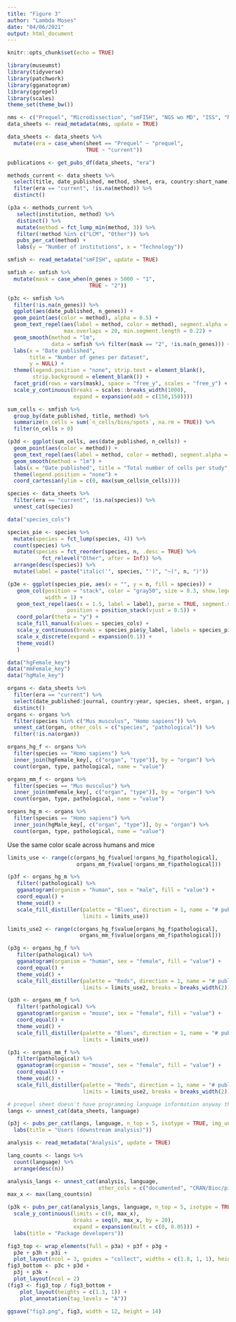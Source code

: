 ```yaml
---
title: "Figure 3"
author: "Lambda Moses"
date: "04/06/2021"
output: html_document
---
```


```r
knitr::opts_chunk$set(echo = TRUE)
```

```r
library(museumst)
library(tidyverse)
library(patchwork)
library(gganatogram)
library(ggrepel)
library(scales)
theme_set(theme_bw())
```

```r
nms <- c("Prequel", "Microdissection", "smFISH", "NGS wo MD", "ISS", "No imaging")
data_sheets <- read_metadata(nms, update = TRUE)
```

```r
data_sheets <- data_sheets %>% 
  mutate(era = case_when(sheet == "Prequel" ~ "prequel",
                         TRUE ~ "current"))
```

```r
publications <- get_pubs_df(data_sheets, "era")
```

```r
methods_current <- data_sheets %>% 
  select(title, date_published, method, sheet, era, country:short_name) %>% 
  filter(era == "current", !is.na(method)) %>% 
  distinct()
```

```r
(p3a <- methods_current %>% 
   select(institution, method) %>% 
   distinct() %>% 
   mutate(method = fct_lump_min(method, 3)) %>% 
   filter(!method %in% c("LCM", "Other")) %>% 
   pubs_per_cat(method) +
   labs(y = "Number of institutions", x = "Technology"))
```

```r
smfish <- read_metadata("smFISH", update = TRUE)
```

```r
smfish <- smfish %>% 
  mutate(mask = case_when(n_genes > 5000 ~ "1",
                          TRUE ~ "2"))
```

```r
(p3c <- smfish %>% 
  filter(!is.na(n_genes)) %>% 
  ggplot(aes(date_published, n_genes)) +
  geom_point(aes(color = method), alpha = 0.5) +
  geom_text_repel(aes(label = method, color = method), segment.alpha = 0.5,
                  max.overlaps = 20, min.segment.length = 0.22) +
  geom_smooth(method = "lm", 
              data = smfish %>% filter(mask == "2", !is.na(n_genes))) +
  labs(x = "Date published", 
       title = "Number of genes per dataset",
       y = NULL) +
  theme(legend.position = "none", strip.text = element_blank(),
        strip.background = element_blank()) +
  facet_grid(rows = vars(mask), space = "free_y", scales = "free_y") +
  scale_y_continuous(breaks = scales::breaks_width(1000),
                     expand = expansion(add = c(150,150))))
```

```r
sum_cells <- smfish %>% 
  group_by(date_published, title, method) %>% 
  summarize(n_cells = sum(`n_cells/bins/spots`, na.rm = TRUE)) %>% 
  filter(n_cells > 0)
```

```r
(p3d <- ggplot(sum_cells, aes(date_published, n_cells)) +
  geom_point(aes(color = method)) +
  geom_text_repel(aes(label = method, color = method), segment.alpha = 0.5) +
  geom_smooth(method = "lm") +
  labs(x = "Date published", title = "Total number of cells per study", y = NULL) +
  theme(legend.position = "none") +
  coord_cartesian(ylim = c(0, max(sum_cells$n_cells))))
```

```r
species <- data_sheets %>%
  filter(era == "current", !is.na(species)) %>% 
  unnest_cat(species)
```

```r
data("species_cols")
```

```r
species_pie <- species %>% 
  mutate(species = fct_lump(species, 4)) %>% 
  count(species) %>% 
  mutate(species = fct_reorder(species, n, .desc = TRUE) %>% 
           fct_relevel("Other", after = Inf)) %>% 
  arrange(desc(species)) %>% 
  mutate(label = paste("italic('", species, "')", "~(", n, ")"))
```

```r
(p3e <- ggplot(species_pie, aes(x = "", y = n, fill = species)) +
   geom_col(position = "stack", color = "gray50", size = 0.3, show.legend = FALSE,
            width = 1) +
   geom_text_repel(aes(x = 1.5, label = label), parse = TRUE, segment.size = 0,
                   position = position_stack(vjust = 0.5)) +
   coord_polar(theta = "y") +
   scale_fill_manual(values = species_cols) +
   scale_y_continuous(breaks = species_pie$y_label, labels = species_pie$label) +
   scale_x_discrete(expand = expansion(0.1)) +
   theme_void()
   )
```

```r
data("hgFemale_key")
data("mmFemale_key")
data("hgMale_key")
```

```r
organs <- data_sheets %>% 
  filter(era == "current") %>% 
  select(date_published:journal, country:year, species, sheet, organ, pathological) %>% 
  distinct()
organs <- organs %>% 
  filter(species %in% c("Mus musculus", "Homo sapiens")) %>% 
  unnest_cat(organ, other_cols = c("species", "pathological")) %>% 
  filter(!is.na(organ))
```

```r
organs_hg_f <- organs %>% 
  filter(species == "Homo sapiens") %>% 
  inner_join(hgFemale_key[, c("organ", "type")], by = "organ") %>% 
  count(organ, type, pathological, name = "value")
```

```r
organs_mm_f <- organs %>% 
  filter(species == "Mus musculus") %>% 
  inner_join(mmFemale_key[, c("organ", "type")], by = "organ") %>% 
  count(organ, type, pathological, name = "value")
```

```r
organs_hg_m <- organs %>% 
  filter(species == "Homo sapiens") %>% 
  inner_join(hgMale_key[, c("organ", "type")], by = "organ") %>% 
  count(organ, type, pathological, name = "value")
```

Use the same color scale across humans and mice
```r
limits_use <- range(c(organs_hg_f$value[!organs_hg_f$pathological], 
                      organs_mm_f$value[!organs_mm_f$pathological]))
```

```r
(p3f <- organs_hg_m %>% 
   filter(!pathological) %>% 
   gganatogram(organism = "human", sex = "male", fill = "value") +
   coord_equal() +
   theme_void() +
   scale_fill_distiller(palette = "Blues", direction = 1, name = "# publications\n(healthy)",
                        limits = limits_use))
```

```r
limits_use2 <- range(c(organs_hg_f$value[organs_hg_f$pathological],
                       organs_mm_f$value[organs_mm_f$pathological]))
```

```r
(p3g <- organs_hg_f %>% 
   filter(pathological) %>% 
   gganatogram(organism = "human", sex = "female", fill = "value") +
   coord_equal() +
   theme_void() +
   scale_fill_distiller(palette = "Reds", direction = 1, name = "# publications\n(pathological)",
                        limits = limits_use2, breaks = breaks_width(2)))
```

```r
(p3h <- organs_mm_f %>% 
   filter(!pathological) %>% 
   gganatogram(organism = "mouse", sex = "female", fill = "value") +
   coord_equal() +
   theme_void() +
   scale_fill_distiller(palette = "Blues", direction = 1, name = "# publications\n(healthy)",
                        limits = limits_use))
```

```r
(p3i <- organs_mm_f %>% 
   filter(pathological) %>% 
   gganatogram(organism = "mouse", sex = "female", fill = "value") +
   coord_equal() +
   theme_void() +
   scale_fill_distiller(palette = "Reds", direction = 1, name = "# publications\n(pathological)",
                        limits = limits_use2, breaks = breaks_width(2)))
```

```r
# prequel sheet doesn't have programming language information anyway though it has that columnn
langs <- unnest_cat(data_sheets, language)
```

```r
(p3j <- pubs_per_cat(langs, language, n_top = 5, isotype = TRUE, img_unit = 10) +
  labs(title = "Users (downstream analysis)"))
```
```r
analysis <- read_metadata("Analysis", update = TRUE)
```

```r
lang_counts <- langs %>% 
  count(language) %>% 
  arrange(desc(n))
```

```r
analysis_langs <- unnest_cat(analysis, language, 
                             other_cols = c("documented", "CRAN/Bioc/pip/conda"))
max_x <- max(lang_counts$n)
```

```r
(p3k <- pubs_per_cat(analysis_langs, language, n_top = 5, isotype = TRUE, img_unit = 10) +
  scale_y_continuous(limits = c(0, max_x), 
                     breaks = seq(0, max_x, by = 20),
                     expand = expansion(mult = c(0, 0.05))) +
  labs(title = "Package developers"))
```

```r
fig3_top <- wrap_elements(full = p3a) + p3f + p3g +
  p3e + p3h + p3i +
  plot_layout(ncol = 3, guides = "collect", widths = c(1.8, 1, 1), heights = c(1.3, 1))
fig3_bottom <- p3c + p3d +
  p3j + p3k +
  plot_layout(ncol = 2)
(fig3 <- fig3_top / fig3_bottom +
    plot_layout(heights = c(1.3, 1)) +
    plot_annotation(tag_levels = "A"))
```

```r
ggsave("fig3.png", fig3, width = 12, height = 14)
```

